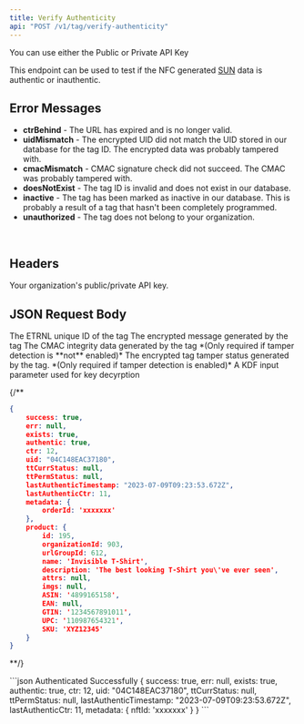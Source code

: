 ```yaml
---
title: Verify Authenticity
api: "POST /v1/tag/verify-authenticity"
---
```


<div>
	<script src="https://unpkg.com/@lottiefiles/lottie-player@latest/dist/lottie-player.js"></script>
	<lottie-player
	src="https://lottie.host/c404786e-2d84-4239-a092-5fa55366d5a7/DRPRrsgJH4.json"
	background="transparent"
	speed={1}
	style={{ width: 300, height: 300 }}
	direction={1}
	mode="normal"
	loop=""
	controls=""
	autoPlay=""
	/>
</div>

<Note>You can use either the Public or Private API Key</Note>

This endpoint can be used to test if the NFC generated [SUN](/ntag-424-dna#how-authenticity-is-verified-sun) data is authentic or inauthentic.


## Error Messages

- **ctrBehind** - The URL has expired and is no longer valid.
- **uidMismatch** - The encrypted UID did not match the UID stored in our database for the tag ID. The encrypted data was probably tampered with.
- **cmacMismatch** - CMAC signature check did not succeed. The CMAC was probably tampered with.
- **doesNotExist** - The tag ID is invalid and does not exist in our database.
- **inactive** - The tag has been marked as inactive in our database. This is probably a result of a tag that hasn't been completely programmed.
- **unauthorized** - The tag does not belong to your organization.

<br/>

## Headers
<ParamField header="API-Key" placeholder="Private or Public API Key" type="string" required>
  Your organization's public/private API key.
</ParamField>

## JSON Request Body
<ParamField body="tagId" type="number" placeholder="1" required>
  The ETRNL unique ID of the tag
</ParamField>

<ParamField body="enc" type="string" placeholder="C038A76FAB26F1FBBBDA23FC0904C10A" required>
  The encrypted message generated by the tag
</ParamField>

<ParamField body="cmac" type="string" placeholder="E064A56067FB63F8">
  The CMAC integrity data generated by the tag *(Only required if tamper detection is **not** enabled)*
</ParamField>

<ParamField body="tt" type="string" placeholder="CE9C772B37F6CACA3C0A35EE90158CF80E74268DDDA1E8D5EB57EC2E36D7D3B5">
  The encrypted tag tamper status generated by the tag. *(Only required if tamper detection is enabled)*
</ParamField>

<ParamField body="eCode" type="string" placeholder="B08CF3C4910833F226A260D397CAB992" required>
  A KDF input parameter used for key decyrption
</ParamField>

{/** <ResponseExample>
```json Authenticated Successfully
{
	success: true,
	err: null,
	exists: true,
	authentic: true,
	ctr: 12,
	uid: "04C148EAC37180",
	ttCurrStatus: null,
	ttPermStatus: null,
	lastAuthenticTimestamp: "2023-07-09T09:23:53.672Z",
	lastAuthenticCtr: 11,
	metadata: {
		orderId: 'xxxxxxx'
	},
	product: {
        id: 195,
        organizationId: 903,
        urlGroupId: 612,
        name: 'Invisible T-Shirt',
        description: 'The best looking T-Shirt you\'ve ever seen',
        attrs: null,
        imgs: null,
        ASIN: '4899165158',
        EAN: null,
        GTIN: '1234567891011',
        UPC: '110987654321',
        SKU: 'XYZ12345'
	}
}
```
</ResponseExample> **/}

<ResponseExample>
```json Authenticated Successfully
{
	success: true,
	err: null,
	exists: true,
	authentic: true,
	ctr: 12,
	uid: "04C148EAC37180",
	ttCurrStatus: null,
	ttPermStatus: null,
	lastAuthenticTimestamp: "2023-07-09T09:23:53.672Z",
	lastAuthenticCtr: 11,
	metadata: {
		nftId: 'xxxxxxx'
	}
}
```
</ResponseExample>